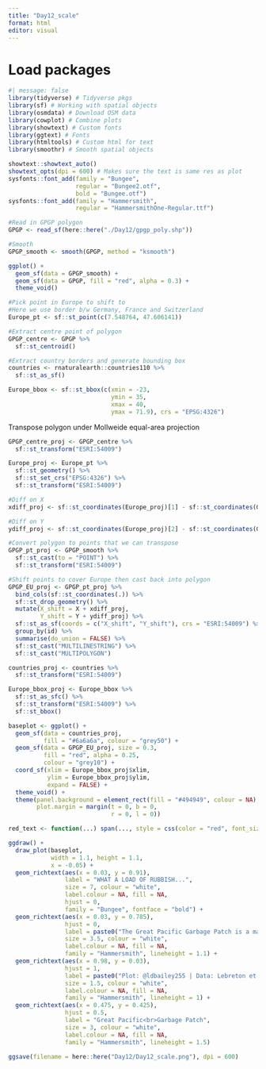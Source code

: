 ```yaml
---
title: "Day12_scale"
format: html
editor: visual
---
```


# Load packages

```r
#| message: false
library(tidyverse) # Tidyverse pkgs
library(sf) # Working with spatial objects
library(osmdata) # Download OSM data
library(cowplot) # Combine plots
library(showtext) # Custom fonts
library(ggtext) # Fonts
library(htmltools) # Custom html for text
library(smoothr) # Smooth spatial objects

showtext::showtext_auto()
showtext_opts(dpi = 600) # Makes sure the text is same res as plot
sysfonts::font_add(family = "Bungee",
                   regular = "Bungee2.otf",
                   bold = "Bungee.otf")
sysfonts::font_add(family = "Hammersmith",
                   regular = "HammersmithOne-Regular.ttf")
```

```r
#Read in GPGP polygon
GPGP <- read_sf(here::here("./Day12/gpgp_poly.shp"))

#Smooth
GPGP_smooth <- smooth(GPGP, method = "ksmooth")
```

```r
ggplot() +
  geom_sf(data = GPGP_smooth) +
  geom_sf(data = GPGP, fill = "red", alpha = 0.3) +
  theme_void()
```

```r
#Pick point in Europe to shift to
#Here we use border b/w Germany, France and Switzerland
Europe_pt <- sf::st_point(c(7.548764, 47.606141)) 

#Extract centre point of polygon
GPGP_centre <- GPGP %>%
  sf::st_centroid()
```

```r
#Extract country borders and generate bounding box
countries <- rnaturalearth::countries110 %>% 
  sf::st_as_sf()

Europe_bbox <- sf::st_bbox(c(xmin = -23,
                             ymin = 35,
                             xmax = 40,
                             ymax = 71.9), crs = "EPSG:4326")
```

Transpose polygon under Mollweide equal-area projection

```r
GPGP_centre_proj <- GPGP_centre %>% 
  sf::st_transform("ESRI:54009")

Europe_proj <- Europe_pt %>% 
  sf::st_geometry() %>% 
  sf::st_set_crs("EPSG:4326") %>% 
  sf::st_transform("ESRI:54009")

#Diff on X
xdiff_proj <- sf::st_coordinates(Europe_proj)[1] - sf::st_coordinates(GPGP_centre_proj)[1, 1]

#Diff on Y
ydiff_proj <- sf::st_coordinates(Europe_proj)[2] - sf::st_coordinates(GPGP_centre_proj)[1, 2]
```

```r
#Convert polygon to points that we can transpose
GPGP_pt_proj <- GPGP_smooth %>% 
  sf::st_cast(to = "POINT") %>% 
  sf::st_transform("ESRI:54009")
```

```r
#Shift points to cover Europe then cast back into polygon
GPGP_EU_proj <- GPGP_pt_proj %>% 
  bind_cols(sf::st_coordinates(.)) %>% 
  sf::st_drop_geometry() %>% 
  mutate(X_shift = X + xdiff_proj,
         Y_shift = Y + ydiff_proj) %>% 
  sf::st_as_sf(coords = c("X_shift", "Y_shift"), crs = "ESRI:54009") %>% 
  group_by(id) %>% 
  summarise(do_union = FALSE) %>% 
  sf::st_cast("MULTILINESTRING") %>% 
  sf::st_cast("MULTIPOLYGON")
```

```r
countries_proj <- countries %>% 
  sf::st_transform("ESRI:54009")

Europe_bbox_proj <- Europe_bbox %>% 
  sf::st_as_sfc() %>% 
  sf::st_transform("ESRI:54009") %>% 
  sf::st_bbox()

baseplot <- ggplot() +
  geom_sf(data = countries_proj,
          fill = "#6a6a6a", colour = "grey50") +
  geom_sf(data = GPGP_EU_proj, size = 0.3,
          fill = "red", alpha = 0.25,
          colour = "grey10") +
  coord_sf(xlim = Europe_bbox_proj$xlim,
           ylim = Europe_bbox_proj$ylim,
           expand = FALSE) +
  theme_void() +
  theme(panel.background = element_rect(fill = "#494949", colour = NA),
        plot.margin = margin(t = 0, b = 0,
                             r = 0, l = 0))
```

```r
red_text <- function(...) span(..., style = css(color = "red", font_size = "9.5pt"))

ggdraw() +
  draw_plot(baseplot,
            width = 1.1, height = 1.1,
            x = -0.05) +
  geom_richtext(aes(x = 0.03, y = 0.91),
                label = "WHAT A LOAD OF RUBBISH...",
                size = 7, colour = "white",
                label.colour = NA, fill = NA,
                hjust = 0,
                family = "Bungee", fontface = "bold") +
  geom_richtext(aes(x = 0.03, y = 0.785),
                hjust = 0,
                label = paste0("The Great Pacific Garbage Patch is a massive accumulation of plastic waste<br>that covers ", red_text("**1.6 million km^2**"), " of the Pacific Ocean!<br>If it were placed over Europe the garbage patch would be large enough to engulf<br>**8** countries, including Germany and France."),
                size = 3.5, colour = "white",
                label.colour = NA, fill = NA,
                family = "Hammersmith", lineheight = 1.1) +
  geom_richtext(aes(x = 0.98, y = 0.03),
                hjust = 1,
                label = paste0("Plot: @ldbailey255 | Data: Lebreton et al. (2018) Nature<br>Great Pacific Garbage Patch polygon is derived from Fig. 3a of Lebreton et al. (2018) and reprojected using a Mollweide equal-area projection."),
                size = 1.5, colour = "white",
                label.colour = NA, fill = NA,
                family = "Hammersmith", lineheight = 1) +
  geom_richtext(aes(x = 0.475, y = 0.425),
                hjust = 0.5,
                label = "Great Pacific<br>Garbage Patch",
                size = 3, colour = "white",
                label.colour = NA, fill = NA,
                family = "Hammersmith", lineheight = 1.5)

ggsave(filename = here::here("Day12/Day12_scale.png"), dpi = 600)
```






